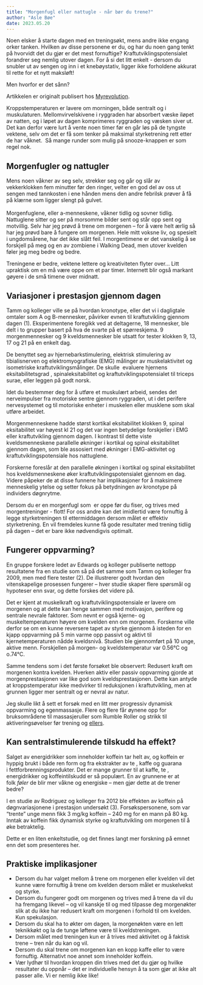 ```yaml
---
title: "Morgenfugl eller nattugle - når bør du trene?"
author: "Asle Bøe"
date: 2023.05.20
---
```


Noen elsker å starte dagen med en treningsøkt, mens andre ikke engang orker tanken. Hvilken av disse personene er du, og har du noen gang tenkt på hvorvidt det du gjør er det mest fornuftige? Kraftutviklingspotensialet forandrer seg nemlig utover dagen. For å si det litt enkelt - dersom du snubler ut av sengen og inn i et knebøystativ, ligger ikke forholdene akkurat til rette for et nytt maksløft!

Men hvorfor er det sånn?

Artikkelen er originalt publisert hos [Myrevolution](http://myrevolution.no/s/morgenfugl-eller-nattugle-nar-bor-du-trene/).

Kroppstemperaturen er lavere om morningen, både sentralt og i muskulaturen. Mellomvirvelskivene i ryggraden har absorbert væske iløpet av natten, og i løpet av dagen komprimeres ryggraden og væsken siver ut. Det kan derfor være lurt å vente noen timer før en går løs på de tyngste vektene, selv om det er få som tenker på maksimal styrketrening rett etter de har våknet.  Så mange runder som mulig på snooze-knappen er som regel nok.

## Morgenfugler og nattugler

Mens noen våkner av seg selv, strekker seg og går og slår av vekkerklokken fem minutter før den ringer, velter en god del av oss ut sengen med tannkosten i ene hånden mens den andre febrilsk prøver å få på klærne som ligger slengt på gulvet.**\
**\
Morgenfuglene, eller a-menneskene, våkner tidlig og sovner tidlig. Nattuglene sitter og ser på morsomme bilder sent og står opp sent og motvillig. Selv har jeg prøvd å trene om morgenen – for å være helt ærlig så har jeg prøvd bare å fungere om morgenen. Hele mitt voksne liv, og spesielt i ungdomsårene, har det ikke slått feil. I morgentimene er det vanskelig å se forskjell på meg og en av zombiene i Walking Dead, men utover kvelden føler jeg meg bedre og bedre.

Treningene er bedre, vektene lettere og kreativiteten flyter over... Litt upraktisk om en må være oppe om et par timer. Internett blir også markant gøyere i de små timene over midnatt.

## Variasjoner i prestasjon gjennom dagen

Tamm og kolleger ville se på hvordan kronotype, eller det vi i dagligtale omtaler som A og B-mennesker, påvirker evnen til kraftutvikling gjennom dagen (1). Eksperimentene foregikk ved at deltagerne, 18 mennesker, ble delt i to grupper basert på hva de svarte på et spørreskjema. 9 morgenmennesker og 9 kveldsmennesker ble utsatt for tester klokken 9, 13, 17 og 21 på en enkelt dag.

De benyttet seg av hjernebarkstimulering, elektrisk stimulering av tibialisnerven og elektromyografiske (EMG) målinger av muskelaktivitet og isometriske kraftutviklingsmålinger. De skulle  evaluere hjernens eksitabilitetsgrad , spinaleksitabilitet og kraftutviklingspotensialet til triceps surae, eller leggen på godt norsk.

Idet du bestemmer deg for å utføre et muskulært arbeid, sendes det nerveimpulser fra motoriske sentre gjennom ryggraden, ut i det perifere nervesystemet og til motoriske enheter i muskelen eller musklene som skal utføre arbeidet.

Morgenmenneskene hadde størst kortikal eksitabilitet klokken 9, spinal eksitabilitet var høyest kl 21 og det var ingen betydelige forskjeller i EMG eller kraftutvikling gjennom dagen. I kontrast til dette viste kveldsmenneskene parallelle økninger i kortikal og spinal eksitabilitet gjennom dagen, som ble assosiert med økninger i EMG-aktivitet og kraftutviklingspotensiale hos nattuglene.

Forskerne foreslår at den parallelle økningen i kortikal og spinal eksitabilitet hos kveldsmenneskene øker kraftutviklingspotensialet gjennom en dag. Videre påpeker de at disse funnene har implikasjoner for å maksimere menneskelig ytelse og setter fokus på betydningen av kronotype på individers døgnrytme.

Dersom du er en morgenfugl som  er oppe før du fiser, og trives med morgentreninger - flott! For oss andre kan det imidlertid være fornuftig å legge styrketreningen til ettermiddagen dersom målet er effektiv styrketrening. En vil fremdeles kunne få gode resultater med trening tidlig på dagen – det er bare ikke nødvendigvis optimalt.

## Fungerer oppvarming?

En gruppe forskere ledet av Edwards og kolleger publiserte nettopp resultatene fra en studie som så på det samme som Tamm og kolleger fra 2009, men med flere tester (2). De illustrerer godt hvordan den vitenskapelige prosessen fungerer – hver studie skaper flere spørsmål og hypoteser enn svar, og dette forskes det videre på.

Det er kjent at muskelkraft og kraftutviklingspotensiale er lavere om morgenen og at dette kan henge sammen med motivasjon, perifere og sentrale nevrale faktorer. Som nevnt er også kjerne- og muskeltemperaturen høyere om kvelden enn om morgenen. Forskerne ville derfor se om en kunne reversere tapet av styrke gjennom å isteden for en kjapp oppvarming på 5 min varme opp passivt og aktivt til kjernetemperaturen nådde kveldsnivå. Studien ble gjennomført på 10 unge, aktive menn. Forskjellen på morgen- og kveldstemperatur var 0.56°C og o.74°C.

Samme tendens som i det første forsøket ble observert: Redusert kraft om morgenen kontra kvelden. Hverken aktiv eller passiv oppvarming gjorde at morgenprestasjonen var like god som kveldsprestasjonen. Dette kan antyde at kroppstemperatur ikke medvirker til reduksjonen i kraftutvikling, men at grunnen ligger mer sentralt og er nevral av natur.

Jeg skulle likt å sett et forsøk med en litt mer progressiv dynamisk oppvarming og egenmassasje. Flere og flere får øynene opp for bruksområdene til massasjeruller som Rumble Roller og strikk til aktiveringsøvelser før trening og [ellers](underholdningsslavens-redning.qmd).

## Kan sentralstimulerende tilskudd ha effekt?

Salget av energidrikker som inneholder koffein tar helt av, og koffein er hyppig brukt i både ren form og fra ekstrakter av te , kaffe og guarana i fettforbrenningsprodukter. Det er mange grunner til at kaffe, te , energidrikker og koffeintilskudd er så populært. En av grunnene er at folk *føler* de blir mer våkne og energiske – men gjør dette at de trener bedre?

I en studie av Rodriguez og kolleger fra 2012 ble effekten av koffein på døgnvariasjonene i prestasjon undersøkt (3). Forsøkspersonene, som var “trente” unge menn fikk 3 mg/kg koffein – 240 mg for en mann på 80 kg.  Inntak av koffein fikk dynamisk styrke og kraftutvikling om morgenen til å øke betraktelig.

Dette er en liten enkeltstudie, og det finnes langt mer forskning på emnet enn det som presenteres her.

## Praktiske implikasjoner

-   Dersom du har valget mellom å trene om morgenen eller kvelden vil det kunne være fornuftig å trene om kvelden dersom målet er muskelvekst og styrke.
-   Dersom du fungerer godt om morgenen og trives med å trene da vil du ha fremgang likevel – og vil kanskje til og med tilpasse deg morgenøkter slik at du ikke har redusert kraft om morgenen i forhold til om kvelden. Kun spekulasjon.
-   Dersom du skal ha to økter om dagen, la morgenøkten være en lett teknikkøkt og la de tunge løftene være til kveldstreningen.
-   Dersom målet med treningen kun er å trives med aktivitet og å faktisk trene – tren når du kan og vil.
-   Dersom du skal trene om morgenen kan en kopp kaffe eller to være fornuftig. Alternativt noe annet som inneholder koffein.
-   Vær lydhør til hvordan kroppen din trives med det du gjør og hvilke resultater du oppnår – det er individuelle hensyn å ta som gjør at ikke alt passer alle. Vi er nemlig ikke like!
